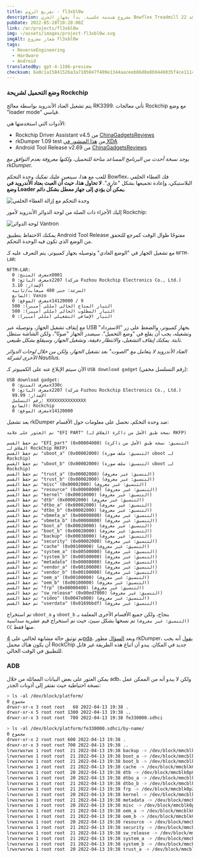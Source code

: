 ```yaml
---
title: تفريغ الروم - fl3xbl0w
description: مشروع هندسة عكسية. بدأ بجهاز الجري Bowflex Treadmill 22 ولكن تم تعميمه لأي جهاز أندرويد يباع من قبل شركة Nautilus Inc. (Nautilus, Bowflex, Schwinn).
pubDate: 2022-05-28T10:28:00Z
link: /ar/projects/fl3xbl0w
img: ~/assets/images/project-fl3xbl0w.svg
imgAlt: شعار مشروع fl3xbl0w
tags:
  - ReverseEngineering
  - Hardware
  - Android
translatedBy: gpt-4-1106-preview
checksum: 6a0c1a15841526a3a7105047f409e1344aaceeb86d8e0b9446035f4ce1114c35
---
```



### وضع التحميل لشريحة Rockchip

يتم تشغيل العتاد الأندرويد بواسطة معالج RK3399. تأتي معالجات Rockchip مع وضع "loader mode" قياسي.

الأدوات التي استخدمتها هي:

- Rockchip Driver Assistant v4.5 من [ChinaGadgetsReviews](https://chinagadgetsreviews.com/?s=Rockchip+Driver+Assistant)
- rkDumper 1.09 test من [هذا المنشور في XDA](https://forum.xda-developers.com/t/tool-rkdumper-utility-for-backup-firmware-of-rockchips-devices.2915363/page-9#post-84229591)
- Android Tool Release v2.69 من [ChinaGadgetsReviews](https://chinagadgetsreviews.com/?s=android+tool+release)

_يوجد نسخة أحدث من البرنامج المساعد متاحة للتحميل، ولكنها معروفة بعدم التوافق مع rkDumper._

للعب مع هذا، سيتعين عليك تفكيك وحدة التحكم Bowflex، فك الغطاء الخلفي البلاستيكي، وإعادة تجميعها بشكل "عاري".
**لا تحاول هذا، حيث أن العبث بعتاد الأندرويد في وضع Loader يمكن أن يؤدي إلى جهاز معطل بشكل دائم.**

<Image src={ConsoleMounted} alt="وحدة التحكم مع إزالة الغطاء الخلفي" format="webp" />

إليك الأجزاء ذات الصلة من لوحة الدوائر الأندرويد لأمور Rockchip:

<Image src={VantronPCB} alt="لوحة الدوائر Vantron" format="webp" />

يمكنك الاحتفاظ بتطبيق Android Tool Release مفتوحًا طوال الوقت كمرجع للتحقق من الوضع الذي تكون فيه الوحدة التحكم.

مع تشغيل الجهاز في "الوضع العادي" وتوصيله بجهاز كمبيوتر، يتم التعرف عليه كـ `NFTM-LAR`:

```
NFTM-LAR:
  معرف المنتج: 0x0001
  معرف البائع: 0x2207 (شركة Fuzhou Rockchip Electronics Co., Ltd.)
  الإصدار: 3.10
  السرعة: حتى 480 ميغابت/ثانية
  الصانع: Vanzo
  معرف الموقع: 0x14120000 / 9
  التيار المتاح الحالي (مللي أمبير): 500
  التيار المطلوب الحالي (مللي أمبير): 500
  التيار الإضافي التشغيلي (مللي أمبير): 0
```

مع إيقاف تشغيل الجهاز، وتوصيله عبر USB بجهاز كمبيوتر، والضغط على زر "الاسترداد" وتشغيله، يجب أن يقلع في "وضع التحميل". سيصدر الجهاز "صوتًا"، ولكن الشاشة ستظل ثابتة. _يمكنك إيقاف التشغيل، والانتظار دقيقة، وتشغيل الجهاز، وسيقلع بشكل طبيعي._

_العتاد الأندرويد لا يتعامل مع "الصوت" بعد تشغيل الجهاز، ولكن من خلال لوحات الدوائر الأخرى لشركة Nautilus._

الآن سيتم الإبلاغ عنه على الكمبيوتر كـ `USB download gadget` (رقم التسلسل مخفي):

```
USB download gadget:
  معرف المنتج: 0x330c
  معرف البائع: 0x2207 (شركة Fuzhou Rockchip Electronics Co., Ltd.)
  الإصدار: 99.99
  رقم التسلسل: XXXXXXXXXXXXXXX
  الصانع: Rockchip
  معرف الموقع: 0x14120000
```

بعد تشغيل rkDumper ضد وحدة التحكم، نحصل على معلومات حول الأقسام:

```
تم العثور على علامة "EFI PART" (نسخة طبق الأصل من ذاكرة الفلاش لـ RKFP)

تم حفظ القسم "EFI_part" (0x00004000) (التنسيق: نسخة طبق الأصل من ذاكرة الفلاش لـ RockChip RKFP)
تم حفظ القسم "uboot_a" (0x00002000) (التنسيق: ملف صورة uboot لـ Rockchip)
تم حفظ القسم "uboot_b" (0x00002000) (التنسيق: ملف صورة uboot لـ Rockchip)
تم حفظ القسم "trust_a" (0x00002000) (التنسيق: غير معروف)
تم حفظ القسم "trust_b" (0x00002000) (التنسيق: غير معروف)
تم حفظ القسم "misc" (0x00002000) (التنسيق: غير معروف)
تم حفظ القسم "resource" (0x00008000) (التنسيق: غير معروف)
تم حفظ القسم "kernel" (0x00010000) (التنسيق: غير معروف)
تم حفظ القسم "dtb" (0x00002000) (التنسيق: غير معروف)
تم حفظ القسم "dtbo_a" (0x00002000) (التنسيق: غير معروف)
تم حفظ القسم "dtbo_b" (0x00002000) (التنسيق: غير معروف)
تم حفظ القسم "vbmeta_a" (0x00000800) (التنسيق: غير معروف)
تم حفظ القسم "vbmeta_b" (0x00000800) (التنسيق: غير معروف)
تم حفظ القسم "boot_a" (0x00020000) (التنسيق: غير معروف)
تم حفظ القسم "boot_b" (0x00020000) (التنسيق: غير معروف)
تم حفظ القسم "backup" (0x00038000) (التنسيق: غير معروف)
تم حفظ القسم "security" (0x00002000) (التنسيق: غير معروف)
تم حفظ القسم "cache" (0x00100000) (التنسيق: غير معروف)
تم حفظ القسم "system_a" (0x00500000) (التنسيق: غير معروف)
تم حفظ القسم "system_b" (0x00500000) (التنسيق: غير معروف)
تم حفظ القسم "metadata" (0x00008000) (التنسيق: غير معروف)
تم حفظ القسم "vendor_a" (0x00100000) (التنسيق: غير معروف)
تم حفظ القسم "vendor_b" (0x00100000) (التنسيق: غير معروف)
تم حفظ القسم "oem_a" (0x00100000) (التنسيق: غير معروف)
تم حفظ القسم "oem_b" (0x00100000) (التنسيق: غير معروف)
تم حفظ القسم "frp" (0x00000400) (التنسيق: غير معروف)
تم حفظ القسم "sw_release" (0x00ed7000) (التنسيق: غير معروف)
تم حفظ القسم "video" (0x0047e000) (التنسيق: غير معروف)
تم حفظ القسم "userdata" (0x0169bbdf) (التنسيق: غير معروف)
```

تم استخراج `uboot_a` و `uboot_b` بنجاح، ولكن جميع الأقسام الأخرى المعلمة بـ `(التنسيق: غير معروف)` تم نسخها بشكل سيئ، حيث تم استخراج قيم عشرية سداسية `CC` منها فقط.

تم توثيق حالة مشابهة لحالتي على [4pda](https://4pda.to/forum/index.php?s=&showtopic=614530&view=findpost&p=102427030)، وبعد [السؤال](https://forum.xda-developers.com/t/tool-rkdumper-utility-for-backup-firmware-of-rockchips-devices.2915363/page-11#post-86678625) مطور rkDumper، [يقول](https://forum.xda-developers.com/t/tool-rkdumper-utility-for-backup-firmware-of-rockchips-devices.2915363/page-11#post-86687085) أنه يجب أن يكون هناك محمل RockChip جديد في المكان. يبدو أن اتباع هذه الطريقة غير قابل للتطبيق في الوقت الحالي.

### ADB

يمكن العثور على بعض البيانات المماثلة من خلال adb، ولكن لا يبدو أنه من الممكن عمل نسخة احتياطية حيث نفتقر إلى أذونات الجذر:

```sh
> ls -al /dev/block/platform/
مجموع 0
drwxr-xr-x 3 root root   60 2022-04-13 19:38 .
drwxr-xr-x 5 root root 1300 2022-04-13 19:38 ..
drwxr-xr-x 3 root root  700 2022-04-13 19:38 fe330000.sdhci
```

```sh
> ls -al /dev/block/platform/fe330000.sdhci/by-name/
مجموع 0
drwxr-xr-x 2 root root 600 2022-04-13 19:38 .
drwxr-xr-x 3 root root 700 2022-04-13 19:38 ..
lrwxrwxrwx 1 root root  21 2022-04-13 19:38 backup -> /dev/block/mmcblk0p15
lrwxrwxrwx 1 root root  21 2022-04-13 19:38 boot_a -> /dev/block/mmcblk0p13
lrwxrwxrwx 1 root root  21 2022-04-13 19:38 boot_b -> /dev/block/mmcblk0p14
lrwxrwxrwx 1 root root  21 2022-04-13 19:38 cache -> /dev/block/mmcblk0p17
lrwxrwxrwx 1 root root  20 2022-04-13 19:38 dtb -> /dev/block/mmcblk0p8
lrwxrwxrwx 1 root root  20 2022-04-13 19:38 dtbo_a -> /dev/block/mmcblk0p9
lrwxrwxrwx 1 root root  21 2022-04-13 19:38 dtbo_b -> /dev/block/mmcblk0p10
lrwxrwxrwx 1 root root  21 2022-04-13 19:38 frp -> /dev/block/mmcblk0p25
lrwxrwxrwx 1 root root  20 2022-04-13 19:38 kernel -> /dev/block/mmcblk0p7
lrwxrwxrwx 1 root root  21 2022-04-13 19:38 metadata -> /dev/block/mmcblk0p20
lrwxrwxrwx 1 root root  20 2022-04-13 19:38 misc -> /dev/block/mmcblk0p5
lrwxrwxrwx 1 root root  21 2022-04-13 19:38 oem_a -> /dev/block/mmcblk0p23
lrwxrwxrwx 1 root root  21 2022-04-13 19:38 oem_b -> /dev/block/mmcblk0p24
lrwxrwxrwx 1 root root  20 2022-04-13 19:38 resource -> /dev/block/mmcblk0p6
lrwxrwxrwx 1 root root  21 2022-04-13 19:38 security -> /dev/block/mmcblk0p16
lrwxrwxrwx 1 root root  21 2022-04-13 19:38 sw_release -> /dev/block/mmcblk0p26
lrwxrwxrwx 1 root root  21 2022-04-13 19:38 system_a -> /dev/block/mmcblk0p18
lrwxrwxrwx 1 root root  21 2022-04-13 19:38 system_b -> /dev/block/mmcblk0p19
lrwxrwxrwx 1 root root  20 2022-04-13 19:38 trust_a -> /dev/block/mmcblk0
```
